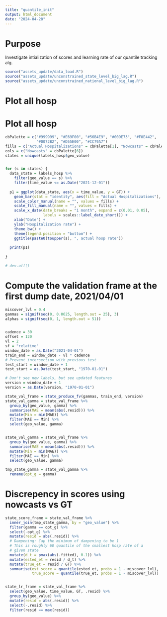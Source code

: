 ```yaml
---
title: "quantile_init"
output: html_document
date: "2024-04-28"
---
```


# Purpose

Investigate intialization of scores and learning rate of our quantile tracking alg.


```r
source("assets_update/data_load.R")
source("assets_update/unconstrained_state_level_big_lag.R")
source("assets_update/unconstrained_national_level_big_lag.R")
```

# Plot all hosp
# Plot all hosp
```r
cbPalette = c("#999999", "#E69F00", "#56B4E9", "#009E73", "#F0E442",
              "#0072B2", "#D55E00", "#CC79A7")
fills = c("Actual Hospitalizations" = cbPalette[1], "Nowcasts" = cbPalette[6])
cols = c("Nowcasts" = cbPalette[6])
states = unique(labels_hosp$geo_value)


for (s in states) {
  data_state = labels_hosp %>%
    filter(geo_value == s) %>%
    filter(time_value <= as.Date("2021-12-01"))
  
  p1 = ggplot(data_state, aes(x = time_value, y = GT)) +
    geom_bar(stat = "identity", aes(fill = "Actual Hospitalizations"), alpha = 0.7) +
    scale_color_manual(name = "", values = fills) +
    scale_fill_manual(name = "", values = fills) +
    scale_x_date(date_breaks = "1 month", expand = c(0.01, 0.05),
                 labels = scales::label_date_short()) +
    xlab("Date") +
    ylab("Hospitalization rate") +
    theme_bw() +
    theme(legend.position = "bottom") +
    ggtitle(paste0(toupper(s), ", actual hosp rate"))
    
  print(p1)
  
}

# dev.off()
```

# Compute the validation frame at the first dump date, 2021/04/01
```r
miscover_lvl = 0.4
gammas = signif(seq(0, 0.0625, length.out = 25), 3)
alphas = signif(seq(0, 1, length.out = 51))


cadence = 30
offset = 120
vl = 2
sf = "relative"
window_date = as.Date("2021-04-01")
train_end = window_date - vl * cadence 
# Prevent intersection with previous test
test_start = window_date + 1 
test_start = as.Date(test_start, "1970-01-01")

# Don't see new labels, but see updated features
version = window_date + 1
version = as.Date(version, "1970-01-01")

state_val_frame = state_produce_fv(gammas, train_end, version)
state_val_gamma = state_val_frame %>%
  group_by(geo_value, gamma) %>%
  summarise(MAE = mean(abs(.resid))) %>%
  mutate(Min = min(MAE)) %>%
  filter(MAE == Min) %>%
  select(geo_value, gamma)


state_val_gamma = state_val_frame %>%
  group_by(geo_value, gamma) %>%
  summarise(MAE = mean(abs(.resid))) %>%
  mutate(Min = min(MAE)) %>%
  filter(MAE == Min) %>%
  select(geo_value, gamma)

tmp_state_gamma = state_val_gamma %>%
  rename(opt_g = gamma)

```



# Discrepency in scores using nowcasts vs GT
```r
state_score_frame = state_val_frame %>%
  inner_join(tmp_state_gamma, by = "geo_value") %>%
  filter(gamma == opt_g) %>%
  select(-opt_g) %>%
  mutate(resid = abs(.resid)) %>%
  # Dampening: Cap the minimum of dampening to be 1
  # This is roughly 60 quantile of the smallest hosp rate of a
  # given state 
  mutate(d_t = pmax(abs(.fitted), 0.1)) %>%
  mutate(ested_et = resid / d_t) %>%
  mutate(true_et = resid / GT) %>%
  summarise(est_score = quantile(ested_et, probs = 1 - miscover_lvl),
            true_score = quantile(true_et, probs = 1 - miscover_lvl))


state_lr_frame = state_val_frame %>%
  select(geo_value, time_value, GT, .resid) %>%
  group_by(geo_value) %>%
  mutate(resid = abs(.resid)) %>%
  select(-.resid) %>%
  filter(resid == max(resid))

```

